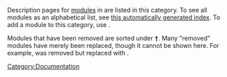 Description pages for [[Documentation:Modules|modules]] in {{VLC}} are listed in this category. To see all modules as an alphabetical list, see [[Special:PrefixIndex/Documentation:Modules|this automatically generated index]]. To add a module to this category, use {{tl|Module}}.

Modules that have been removed are sorted under <samp>'''&dagger;'''</samp>. Many "removed" modules have merely been replaced, though it cannot be shown here. For example,  {{docmod|v4l}} was removed but replaced with {{docmod|v4l2}}.

[[Category:Documentation]]